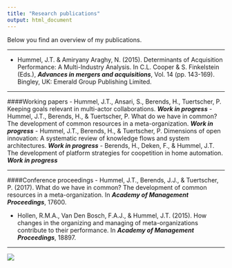 ```yaml
---
title: "Research publications"
output: html_document
---
```

Below you find an overview of my publications.

***
- Hummel, J.T. & Amiryany Araghy, N. (2015). Determinants of Acquisition Performance: A Multi-Industry Analysis. In C.L. Cooper & S. Finkelstein (Eds.), ***Advances in mergers and acquisitions***, Vol. 14 (pp. 143-169). Bingley, UK: Emerald Group Publishing Limited.

***
####Working papers
- Hummel, J.T., Ansari, S., Berends, H., Tuertscher, P. Keeping goals relevant in multi-actor collaborations. ***Work in progress***
- Hummel, J.T., Berends, H., & Tuertscher, P. What do we have in common? The development of common resources in a meta-organization. ***Work in progress***
- Hummel, J.T., Berends, H., & Tuertscher, P. Dimensions of open innovation: A systematic review of knowledge flows and system architectures. ***Work in progress***
- Berends, H., Deken, F., & Hummel, J.T. The development of platform strategies for coopetition in home automation. ***Work in progress***

***
####Conference proceedings
- Hummel, J.T., Berends, J.J., & Tuertscher, P. (2017). What do we have in common? The development of common resources in a meta-organization. In ***Academy of Management Proceedings***, 17600.

- Hollen, R.M.A., Van Den Bosch, F.A.J., & Hummel, J.T. (2015). How changes in the organizing and managing of meta-organizations contribute to their performance. In ***Academy of Management Proceedings***, 18897.

***

![](https://www.jochemhummel.com/pictures/IMG_1950.JPG)